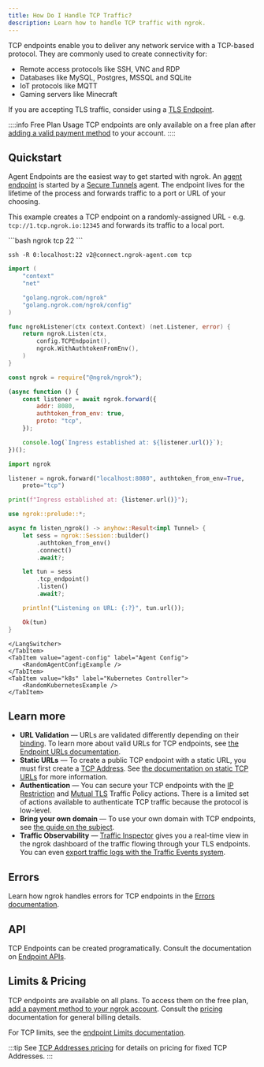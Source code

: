 ```yaml
---
title: How Do I Handle TCP Traffic?
description: Learn how to handle TCP traffic with ngrok.
---
```





TCP endpoints enable you to deliver any network service with a TCP-based
protocol. They are commonly used to create connectivity for:

- Remote access protocols like SSH, VNC and RDP
- Databases like MySQL, Postgres, MSSQL and SQLite
- IoT protocols like MQTT
- Gaming servers like Minecraft

If you are accepting TLS traffic, consider using a [TLS Endpoint](/universal-gateway/tls/).

::::info Free Plan Usage
TCP endpoints are only available on a free plan after [adding a valid payment method](https://dashboard.ngrok.com/settings#id-verification) to your account.
::::

## Quickstart

Agent Endpoints are the easiest way to get started with ngrok. An [agent
endpoint](/universal-gateway/cloud-endpoints/) is started by a
[Secure Tunnels](/agent/) agent. The endpoint lives for the lifetime
of the process and forwards traffic to a port or URL of your choosing.

This example creates a TCP endpoint on a randomly-assigned URL - e.g.
`tcp://1.tcp.ngrok.io:12345` and forwards its traffic to a local port.

<Tabs groupId="endpoint-type" queryString="ept">
	<TabItem value="agent-endpoint" label="Agent Endpoints" default>
	<LangSwitcher>
```bash
ngrok tcp 22
```

```ssh tabName="SSH"
ssh -R 0:localhost:22 v2@connect.ngrok-agent.com tcp
```

```go
import (
	"context"
	"net"

	"golang.ngrok.com/ngrok"
	"golang.ngrok.com/ngrok/config"
)

func ngrokListener(ctx context.Context) (net.Listener, error) {
	return ngrok.Listen(ctx,
		config.TCPEndpoint(),
		ngrok.WithAuthtokenFromEnv(),
	)
}
```

```jsx
const ngrok = require("@ngrok/ngrok");

(async function () {
	const listener = await ngrok.forward({
		addr: 8080,
		authtoken_from_env: true,
		proto: "tcp",
	});

	console.log(`Ingress established at: ${listener.url()}`);
})();
```

```python
import ngrok

listener = ngrok.forward("localhost:8080", authtoken_from_env=True,
    proto="tcp")

print(f"Ingress established at: {listener.url()}");
```

```rust
use ngrok::prelude::*;

async fn listen_ngrok() -> anyhow::Result<impl Tunnel> {
    let sess = ngrok::Session::builder()
        .authtoken_from_env()
        .connect()
        .await?;

    let tun = sess
        .tcp_endpoint()
        .listen()
        .await?;

    println!("Listening on URL: {:?}", tun.url());

    Ok(tun)
}
```

    </LangSwitcher>
    </TabItem>
    <TabItem value="agent-config" label="Agent Config">
    	<RandomAgentConfigExample />
    </TabItem>
    <TabItem value="k8s" label="Kubernetes Controller">
    	<RandomKubernetesExample />
    </TabItem>

</Tabs>

## Learn more

- **URL Validation** — URLs are validated differently depending on their [binding](/universal-gateway/bindings). To learn more about valid URLs for TCP endpoints, see [the Endpoint URLs documentation](/docs/universal-gateway/what-are-endpoint-urls/#tcp).
- **Static URLs** — To create a public TCP endpoint with a static URL, you must first create a [TCP Address](/universal-gateway/tcp-addresses/). See [the documentation on static TCP URLs](/universal-gateway/tcp/static-tcp-urls/) for more information.
- **Authentication** — You can secure your TCP endpoints with the [IP Restriction](/traffic-policy/actions/restrict-ips/) and [Mutual TLS](/docs/guides/other-guides/how-to-terminate-traffic-with-ngrok-configs/#mutual-tls-example) Traffic Policy actions. There is a limited set of actions available to authenticate TCP traffic because the protocol is low-level.
- **Bring your own domain** — To use your own domain with TCP endpoints, see [the guide on the subject](/universal-gateway/bring-your-own-domain/#using-custom-domains-with-tcp-endpoints).
- **Traffic Observability** — [Traffic Inspector](/obs/traffic-inspection/) gives you a real-time view in the ngrok dashboard of the traffic flowing through your TLS endpoints. You can even [export traffic logs with the Traffic Events system](/docs/obs/events/reference/).

## Errors

Learn how ngrok handles errors for TCP endpoints in the [Errors documentation](/errors/#tcp-errors).

## API

TCP Endpoints can be created programatically. Consult the documentation on
[Endpoint APIs](/api/resources/endpoints/).

## Limits & Pricing

TCP endpoints are available on all plans. To access them on the free plan, [add a payment method to your ngrok account](https://dashboard.ngrok.com/settings#id-verification). Consult the [pricing](/pricing-limits/) documentation for general billing details.

For TCP limits, see the [endpoint Limits documentation](/pricing-limits/endpoint-limits/#tcp-timeout-limits).

:::tip
See [TCP Addresses pricing](/universal-gateway/tcp-addresses/#pricing) for
details on pricing for fixed TCP Addresses.
:::

